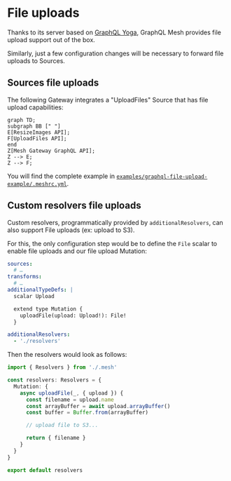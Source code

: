 # File uploads

Thanks to its server based on [GraphQL Yoga](https://graphql-yoga.com), GraphQL Mesh provides file upload support out of the box.

Similarly, just a few configuration changes will be necessary to forward file uploads to Sources.

## Sources file uploads

The following Gateway integrates a "UploadFiles" Source that has file upload capabilities:

```mermaid
graph TD;
subgraph BB [" "]
E[ResizeImages API];
F[UploadFiles API];
end
Z[Mesh Gateway GraphQL API];
Z --> E;
Z --> F;
```

You will find the complete example in [`examples/graphql-file-upload-example/.meshrc.yml`](https://github.com/Urigo/graphql-mesh/tree/master/examples/graphql-file-upload-example/.meshrc.yml).

## Custom resolvers file uploads

Custom resolvers, programmatically provided by `additionalResolvers`, can also support File uploads (ex: upload to S3).

For this, the only configuration step would be to define the `File` scalar to enable file uploads and our file upload Mutation:

```yaml filename=".meshrc.yaml"
sources:
  # …
transforms:
  # …
additionalTypeDefs: |
  scalar Upload

  extend type Mutation {
    uploadFile(upload: Upload!): File!
  }

additionalResolvers:
  - './resolvers'
```

Then the resolvers would look as follows:

```ts filename="resolvers.ts"
import { Resolvers } from './.mesh'

const resolvers: Resolvers = {
  Mutation: {
    async uploadFile(_, { upload }) {
      const filename = upload.name
      const arrayBuffer = await upload.arrayBuffer()
      const buffer = Buffer.from(arrayBuffer)

      // upload file to S3...

      return { filename }
    }
  }
}

export default resolvers
```
